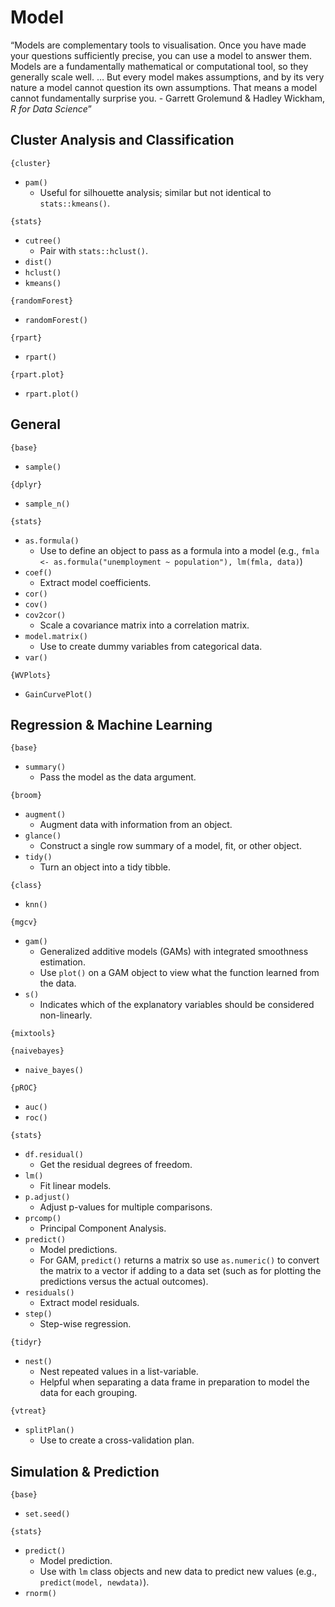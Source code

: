 # Model

"Models are complementary tools to visualisation. Once you have made your questions sufficiently precise, you can use a model to answer them. Models are a fundamentally mathematical or computational tool, so they generally scale well. ... But every model makes assumptions, and by its very nature a model cannot question its own assumptions. That means a model cannot fundamentally surprise you. 
- Garrett Grolemund & Hadley Wickham, *R for Data Science*"

## Cluster Analysis and Classification

`{cluster}`

- `pam()`
  - Useful for silhouette analysis; similar but not identical to `stats::kmeans()`.

`{stats}`

- `cutree()`
  - Pair with `stats::hclust()`.
- `dist()`
- `hclust()`
- `kmeans()`

`{randomForest}`

- `randomForest()`

`{rpart}`

- `rpart()`

`{rpart.plot}`

- `rpart.plot()`

## General

`{base}`

- `sample()`

`{dplyr}`

- `sample_n()`

`{stats}`

- `as.formula()`
  - Use to define an object to pass as a formula into a model (e.g., `fmla <- as.formula("unemployment ~ population"), lm(fmla, data)`)
- `coef()`
  - Extract model coefficients.
- `cor()`
- `cov()`
- `cov2cor()`
  - Scale a covariance matrix into a correlation matrix.
- `model.matrix()`
  - Use to create dummy variables from categorical data.
- `var()`

`{WVPlots}`

- `GainCurvePlot()`

## Regression & Machine Learning

`{base}`

- `summary()`
  - Pass the model as the data argument.

`{broom}`

- `augment()`
  - Augment data with information from an object.
- `glance()`
  - Construct a single row summary of a model, fit, or other object.
- `tidy()`
  - Turn an object into a tidy tibble.

`{class}`

- `knn()`

`{mgcv}`

- `gam()`
  - Generalized additive models (GAMs) with integrated smoothness estimation.
  - Use `plot()` on a GAM object to view what the function learned from the data.
- `s()`
  - Indicates which of the explanatory variables should be considered non-linearly.

`{mixtools}`


`{naivebayes}`

- `naive_bayes()`

`{pROC}`

- `auc()`
- `roc()`

`{stats}`

- `df.residual()`
  - Get the residual degrees of freedom.
- `lm()`
  - Fit linear models.
- `p.adjust()`
  - Adjust p-values for multiple comparisons.
- `prcomp()`
  - Principal Component Analysis.
- `predict()`
  - Model predictions.
  - For GAM, `predict()` returns a matrix so use `as.numeric()` to convert the matrix to a vector if adding to a data set (such as for plotting the predictions versus the actual outcomes).
- `residuals()`
  - Extract model residuals.
- `step()`
  - Step-wise regression.
  
`{tidyr}`

- `nest()`
  - Nest repeated values in a list-variable.
  - Helpful when separating a data frame in preparation to model the data for each grouping.
  
`{vtreat}`

- `splitPlan()`
  - Use to create a cross-validation plan.

## Simulation & Prediction

`{base}`

- `set.seed()`

`{stats}`

- `predict()`
  - Model prediction.
  - Use with `lm` class objects and new data to predict new values (e.g., `predict(model, newdata)`).
- `rnorm()`
